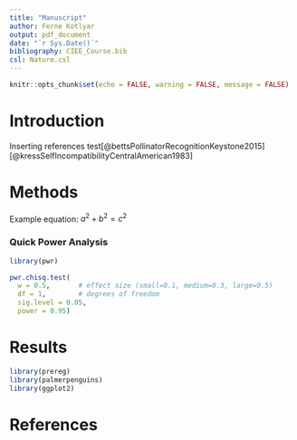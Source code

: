 ```yaml
---
title: "Manuscript"
author: Ferne Kotlyar
output: pdf_document
date: "`r Sys.Date()`"
bibliography: CIEE_Course.bib
csl: Nature.csl
---
```


```r
knitr::opts_chunk$set(echo = FALSE, warning = FALSE, message = FALSE)
```

# Introduction

Inserting references test[@bettsPollinatorRecognitionKeystone2015][@kressSelfIncompatibilityCentralAmerican1983]

# Methods

Example equation: $a^2 + b^2 = c^2$

### Quick Power Analysis
```r
library(pwr)

pwr.chisq.test(
  w = 0.5,       # effect size (small=0.1, medium=0.3, large=0.5)
  df = 1,        # degrees of freedom
  sig.level = 0.05, 
  power = 0.95)

```


# Results

```r
library(prereg)
library(palmerpenguins)
library(ggplot2)
```

# References
